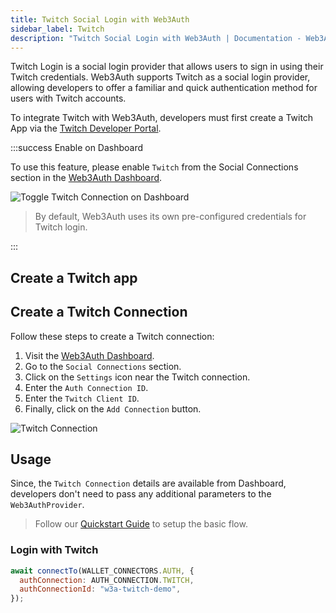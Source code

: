 ```yaml
---
title: Twitch Social Login with Web3Auth
sidebar_label: Twitch
description: "Twitch Social Login with Web3Auth | Documentation - Web3Auth"
---
```




Twitch Login is a social login provider that allows users to sign in using their Twitch credentials.
Web3Auth supports Twitch as a social login provider, allowing developers to offer a familiar and
quick authentication method for users with Twitch accounts.

To integrate Twitch with Web3Auth, developers must first create a Twitch App via the
[Twitch Developer Portal](https://dev.twitch.tv/console/apps).

:::success Enable on Dashboard

To use this feature, please enable `Twitch` from the Social Connections section in the
[Web3Auth Dashboard](https://dashboard.web3auth.io).

<div style={{ display: "flex", margin: "20px 0" }}>
  <img
    src={TwitchToggle}
    style={{
      maxWidth: "800px",
      borderRadius: "8px",
      boxShadow: "0 2px 6px rgba(0, 0, 0, 0.1)",
    }}
    alt="Toggle Twitch Connection on Dashboard"
  />
</div>

> By default, Web3Auth uses its own pre-configured credentials for Twitch login.

:::

## Create a Twitch app

<SetupTwitch />

## Create a Twitch Connection

Follow these steps to create a Twitch connection:

1. Visit the [Web3Auth Dashboard](https://dashboard.web3auth.io).
1. Go to the `Social Connections` section.
1. Click on the `Settings` icon near the Twitch connection.
1. Enter the `Auth Connection ID`.
1. Enter the `Twitch Client ID`.
1. Finally, click on the `Add Connection` button.

<div style={{ display: "flex", margin: "20px 0" }}>
  <img
    src={TwitchConnection}
    style={{
      maxWidth: "600px",
      borderRadius: "8px",
      boxShadow: "0 2px 6px rgba(0, 0, 0, 0.1)",
    }}
    alt="Twitch Connection"
  />
</div>

## Usage

Since, the `Twitch Connection` details are available from Dashboard, developers don't need to pass
any additional parameters to the `Web3AuthProvider`.

> Follow our [Quickstart Guide](/quick-start) to setup the basic flow.

### Login with Twitch

```jsx
await connectTo(WALLET_CONNECTORS.AUTH, {
  authConnection: AUTH_CONNECTION.TWITCH,
  authConnectionId: "w3a-twitch-demo",
});
```
